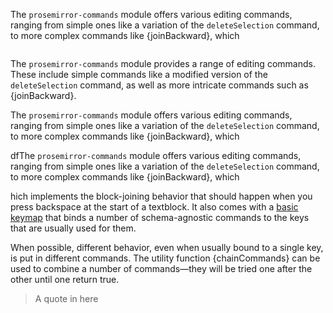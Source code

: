  

The `prosemirror-commands` module offers various editing commands, ranging from simple ones like a variation of the `deleteSelection` command, to more complex commands like {joinBackward}, which

```
```

The `prosemirror-commands` module provides a range of editing commands. These include simple commands like a modified version of the `deleteSelection` command, as well as more intricate commands such as {joinBackward}.

The `prosemirror-commands` module offers various editing commands, ranging from simple ones like a variation of the `deleteSelection` command, to more complex commands like {joinBackward}, which

dfThe `prosemirror-commands` module offers various editing commands, ranging from simple ones like a variation of the `deleteSelection` command, to more complex commands like {joinBackward}, which

hich implements the block-joining behavior that should happen when you press backspace at the start of a textblock. It also comes with a [basic keymap](https://prosemirror.net/docs/ref/#commands.baseKeymap) that binds a number of schema-agnostic commands to the keys that are usually used for them.

When possible, different behavior, even when usually bound to a single key, is put in different commands. The utility function {chainCommands} can be used to combine a number of commands—they will be tried one after the other until one return true.

> A quote in here